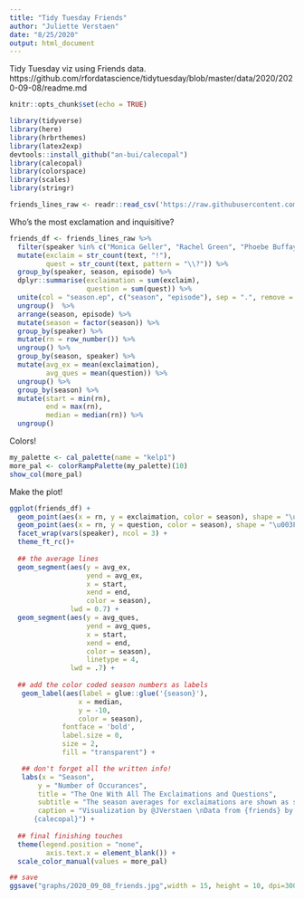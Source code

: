 ```yaml
---
title: "Tidy Tuesday Friends"
author: "Juliette Verstaen"
date: "8/25/2020"
output: html_document
---
```


Tidy Tuesday viz using Friends data.
https://github.com/rfordatascience/tidytuesday/blob/master/data/2020/2020-09-08/readme.md


```r
knitr::opts_chunk$set(echo = TRUE)

library(tidyverse)
library(here)
library(hrbrthemes)
library(latex2exp)
devtools::install_github("an-bui/calecopal")
library(calecopal)
library(colorspace)
library(scales)
library(stringr)

friends_lines_raw <- readr::read_csv('https://raw.githubusercontent.com/rfordatascience/tidytuesday/master/data/2020/2020-09-08/friends.csv')
```


Who's the most exclamation and inquisitive?
```r

friends_df <- friends_lines_raw %>% 
  filter(speaker %in% c("Monica Geller", "Rachel Green", "Phoebe Buffay", "Ross Geller", "Chandler Bing", "Joey Tribbiani")) %>% 
  mutate(exclaim = str_count(text, "!"),
         quest = str_count(text, pattern = "\\?")) %>% 
  group_by(speaker, season, episode) %>% 
  dplyr::summarise(exclaimation = sum(exclaim),
                   question = sum(quest)) %>% 
  unite(col = "season.ep", c("season", "episode"), sep = ".", remove = FALSE) %>% 
  ungroup()  %>% 
  arrange(season, episode) %>%
  mutate(season = factor(season)) %>% 
  group_by(speaker) %>% 
  mutate(rn = row_number()) %>% 
  ungroup() %>% 
  group_by(season, speaker) %>% 
  mutate(avg_ex = mean(exclaimation),
         avg_ques = mean(question)) %>% 
  ungroup() %>% 
  group_by(season) %>% 
  mutate(start = min(rn),
         end = max(rn),
         median = median(rn)) %>% 
  ungroup()

``` 


Colors!
```r
my_palette <- cal_palette(name = "kelp1")
more_pal <- colorRampPalette(my_palette)(10)
show_col(more_pal)
```
  
Make the plot!  
```r

ggplot(friends_df) +
  geom_point(aes(x = rn, y = exclaimation, color = season), shape = "\u0021", alpha = .8, size = 2) +
  geom_point(aes(x = rn, y = question, color = season), shape = "\u003F", alpha = .8, size = 2) +
  facet_wrap(vars(speaker), ncol = 3) +
  theme_ft_rc()+
  
  ## the average lines
  geom_segment(aes(y = avg_ex, 
                   yend = avg_ex, 
                   x = start, 
                   xend = end,
                   color = season),
               lwd = 0.7) +
  geom_segment(aes(y = avg_ques, 
                   yend = avg_ques, 
                   x = start, 
                   xend = end,
                   color = season),
                   linetype = 4,
               lwd = .7) +
  
  ## add the color coded season numbers as labels
   geom_label(aes(label = glue::glue('{season}'),
                 x = median,
                 y = -10,
                 color = season), 
             fontface = 'bold',
             label.size = 0,
             size = 2,
             fill = "transparent") +

   ## don't forget all the written info!
   labs(x = "Season",
       y = "Number of Occurances",
       title = "The One With All The Exclaimations and Questions",
       subtitle = "The season averages for exclaimations are shown as solid lines and questions are dashed. On average, after season two Friends characters spoke more \nexclaimations than questions with the 5th season being the most exclamative.",
       caption = "Visualization by @JVerstaen \nData from {friends} by Emil Hvitfeldt \nColor palette from
      {calecopal}") +
  
  ## final finishing touches
  theme(legend.position = "none",
         axis.text.x = element_blank()) +
  scale_color_manual(values = more_pal)

## save
ggsave("graphs/2020_09_08_friends.jpg",width = 15, height = 10, dpi=300) 
```













